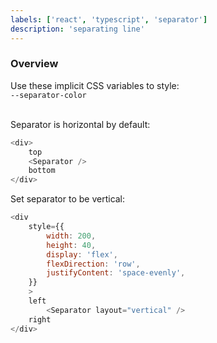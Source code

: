 ```yaml
---
labels: ['react', 'typescript', 'separator']
description: 'separating line'
---
```



### Overview
Use these implicit CSS variables to style:  
`--separator-color`  
<br />

Separator is horizontal by default:
```js live=true
<div>
	top
	<Separator />
	bottom
</div>
```

Set separator to be vertical:
```js live=true
<div
	style={{
		width: 200,
		height: 40,
		display: 'flex',
		flexDirection: 'row',
		justifyContent: 'space-evenly',
	}}
	>
	left
		<Separator layout="vertical" />
	right
</div>
```